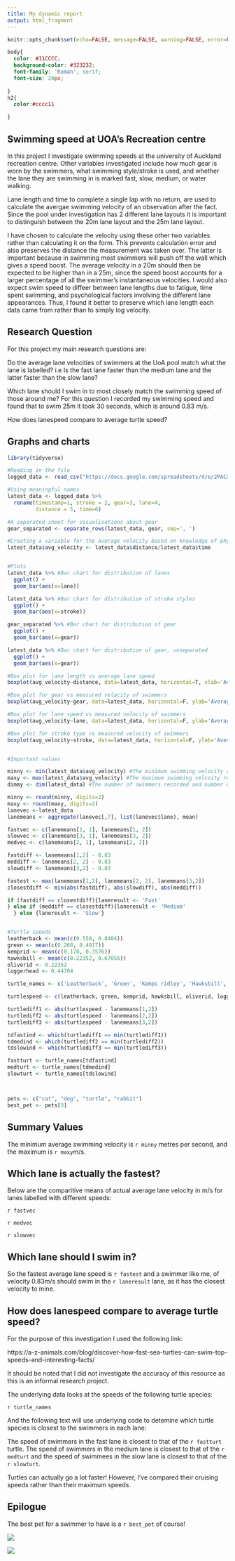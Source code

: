 ---
title: My dynamic report
output: html_fragment
---

```{r setup, include=FALSE}
knitr::opts_chunk$set(echo=FALSE, message=FALSE, warning=FALSE, error=FALSE)

```

```{css}

body{
  color: #11CCCC;
  background-color: #323232;
  font-family: 'Roman', serif;
  font-size: 20px;
  
}
h2{
  color:#cccc11

}

```


## Swimming speed at UOA's Recreation centre

In this project I investigate swimming speeds at the university of Auckland recreation centre. Other variables investigated include how much gear is worn by 
the swimmers, what swimming style/stroke is used, and whether the lane they are swimming in is marked fast, slow, medium, or water walking. 

Lane length and time to complete a single lap with no return, are used to calculate the avergae swimming velocity of an observation after the fact. Since the pool under investigation has 2 different lane layouts it is important to distinguish between the 20m lane layout and the 25m lane layout. 

I have chosen to calculate the velocity using these other two variables rather than calculating it on the form. This prevents calculation error and also preserves the distance the measurement was taken over. The latter is important because in swimming most swimmers will push off the wall which gives a speed boost. The average velocity in a 20m should then be expected to be higher than in a 25m, since the speed boost accounts for a larger percentage of all the swimmer's instantaneous velocities. I would also expect swim speed to diffeer between lane lengths due to fatigue, time spent swimming, and psychological factors involving the different lane appearances. Thus, I found it better to preserve which lane length each data came from rather than to simply log velocity. 

## Research Question

For this project my main research questions are: 

Do the average lane velocities of swimmers at the UoA pool match what the lane is labelled? i.e Is the fast lane faster than the medium lane and the latter faster than the slow lane? 

Which lane should I swim in to most closely match the swimming speed of those around me? For this question I recorded my swimming speed and found that to swim 25m it took 30 seconds, which is around 0.83 m/s. 

How does lanespeed compare to average turtle speed? 

## Graphs and charts

```{r}

library(tidyverse)

#Reading in the file
logged_data <- read_csv("https://docs.google.com/spreadsheets/d/e/2PACX-1vQJaNnksMZihCGIussR83rOY96yWpiISwRbhcGi3gYWnpiH75r7unCRwTedVSqnrBNz5HeN4Q0gzGLI/pub?output=csv")

#Using meaningful names
latest_data <- logged_data %>% 
  rename(timestamp=1, stroke = 2, gear=3, lane=4,
         distance = 5, time=6)

#A separated sheet for visualisations about gear
gear_separated <- separate_rows(latest_data, gear, sep=', ')

#Creating a variable for the average velocity based on knowledge of physics
latest_data$avg_velocity <- latest_data$distance/latest_data$time


#Plots
latest_data %>% #Bar chart for distribution of lanes
  ggplot() + 
  geom_bar(aes(x=lane))

latest_data %>% #Bar chart for distribution of stroke styles
  ggplot() + 
  geom_bar(aes(x=stroke))

gear_separated %>% #Bar chart for distribution of gear
  ggplot() + 
  geom_bar(aes(x=gear))

latest_data %>% #Bar chart for distribution of gear, unseparated
  ggplot() + 
  geom_bar(aes(x=gear))

#Box plot for lane length vs average lane speed
boxplot(avg_velocity~distance, data=latest_data, horizontal=T, xlab='Average velocity in m/s')

#Box plot for gear vs measured velocity of swimmers
boxplot(avg_velocity~gear, data=latest_data, horizontal=F, ylab='Average velocity in m/s')

#Box plot for lane speed vs measured velocity of swimmers
boxplot(avg_velocity~lane, data=latest_data, horizontal=F, ylab='Average velocity in m/s')

#Box plot for stroke type vs measured velocity of swimmers
boxplot(avg_velocity~stroke, data=latest_data, horizontal=F, ylab='Average velocity in m/s')


#Important values

minny <- min(latest_data$avg_velocity) #The minimum swimming velocity recorded
maxy <- max(latest_data$avg_velocity) #The maximum swimming velcoity recorded
dimmy <- dim(latest_data) #The number of swimmers recorded and number of values logged

minny <- round(minny, digits=2)
maxy <- round(maxy, digits=2)
lanevec <-latest_data 
lanemeans <- aggregate(lanevec[,7], list(lanevec$lane), mean)

fastvec <- c(lanemeans[1, 1], lanemeans[1, 2])
slowvec <- c(lanemeans[3, 1], lanemeans[3, 2])
medvec <- c(lanemeans[2, 1], lanemeans[2, 2])

fastdiff <- lanemeans[1,2] - 0.83
meddiff <- lanemeans[2, 2] - 0.83
slowdiff <- lanemeans[3,2] - 0.83

fastest <- max(lanemeans[1,2], lanemeans[2, 2], lanemeans[3,2])
closestdiff <- min(abs(fastdiff), abs(slowdiff), abs(meddiff))

if (fastdiff == closestdiff){laneresult <- 'Fast'
} else if (meddiff == closestdiff){laneresult <- 'Medium'
  } else {laneresult <- 'Slow'}


#Turtle speeds
leatherback <- mean(c(0.558, 0.8404))
green <- mean(c(0.268, 0.4917))
kemprid <- mean(c(0.178, 0.3576))
hawksbill <- mean(c(0.22352, 0.67056))
oliverid <- 0.22352
loggerhead <- 0.44704

turtle_names <- c('Leatherback', 'Green', 'Kemps ridley', 'Hawksbill', 'Olive ridley', 'Loggerhead')

turtlespeed <- c(leatherback, green, kemprid, hawksbill, oliverid, loggerhead)

turtlediff1 <- abs(turtlespeed - lanemeans[1,2])
turtlediff2 <- abs(turtlespeed - lanemeans[2,2])
turtlediff3 <- abs(turtlespeed - lanemeans[3,2])

tdfastind <- which(turtlediff1 == min(turtlediff1))
tdmedind <- which(turtlediff2 == min(turtlediff2))
tdslowind <- which(turtlediff3 == min(turtlediff3))

fastturt <- turtle_names[tdfastind]
medturt <- turtle_names[tdmedind]
slowturt <- turtle_names[tdslowind]



pets <- c("cat", "dog", "turtle", "rabbit")
best_pet <- pets[3]

```

## Summary Values

The minimum average swimming velocity is `r minny` metres per second, and the maximum is `r maxy`m/s.  

##  Which lane is actually the fastest?

Below are the comparitive means of actual average lane velocity in m/s for lanes labelled with different speeds: 

`r fastvec`

`r medvec`

`r slowvec`


## Which lane should I swim in? 

So the fastest average lane speed is `r fastest` and a swimmer like me, of velocity 0.83m/s should swim in the `r laneresult` lane, as it has the closest velocity to mine.

## How does lanespeed compare to average turtle speed? 

For the purpose of this investigation I used the following link: 

https://a-z-animals.com/blog/discover-how-fast-sea-turtles-can-swim-top-speeds-and-interesting-facts/ 

It should be noted that I did not investigate the accuracy of this resource as this is an informal research project. 

The underlying data looks at the speeds of the following turtle species: 

`r turtle_names`

And the following text will use underlying code to detemine which turtle species is closest to the swimmers in each lane: 


The speed of swimmers in the fast lane is closest to that of the `r fastturt` turtle. The speed of swimmers in the medium lane is closest to that of the `r medturt` and the speed of swimmees in the slow lane is closest to that of the `r slowturt`. 

Turtles can actually go a lot faster! However, I've compared their cruising speeds rather than their maximum speeds. 


## Epilogue

The best pet for a swimmer to have is a `r best_pet` of course!

![](https://c.tenor.com/hPaBOJKnU5IAAAAC/tenor.gif)

![](https://github.com/sammarsh62/stats220/blob/main/my_animated_turts.gif)
